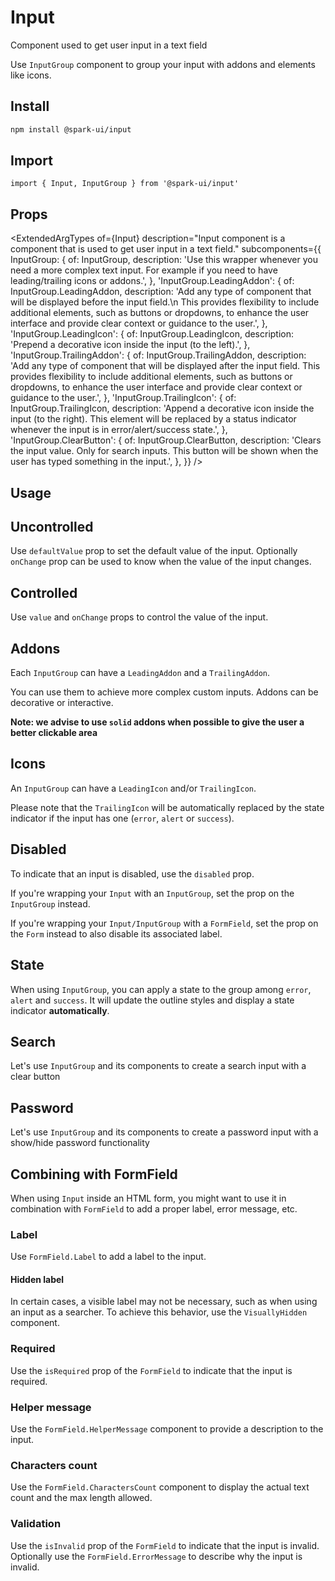 


<Meta of={stories} />

# Input

Component used to get user input in a text field

Use `InputGroup` component to group your input with addons and elements like icons.

## Install

```sh
npm install @spark-ui/input
```

## Import

```tsx
import { Input, InputGroup } from '@spark-ui/input'
```

## Props

<ExtendedArgTypes
  of={Input}
  description="Input component is a component that is used to get user input in a text field."
  subcomponents={{
    InputGroup: {
      of: InputGroup,
      description:
        'Use this wrapper whenever you need a more complex text input. For example if you need to have leading/trailing icons or addons.',
    },
    'InputGroup.LeadingAddon': {
      of: InputGroup.LeadingAddon,
      description:
        'Add any type of component that will be displayed before the input field.\n This provides flexibility to include additional elements, such as buttons or dropdowns, to enhance the user interface and provide clear context or guidance to the user.',
    },
    'InputGroup.LeadingIcon': {
      of: InputGroup.LeadingIcon,
      description: 'Prepend a decorative icon inside the input (to the left).',
    },
    'InputGroup.TrailingAddon': {
      of: InputGroup.TrailingAddon,
      description:
        'Add any type of component that will be displayed after the input field. This provides flexibility to include additional elements, such as buttons or dropdowns, to enhance the user interface and provide clear context or guidance to the user.',
    },
    'InputGroup.TrailingIcon': {
      of: InputGroup.TrailingIcon,
      description:
        'Append a decorative icon inside the input (to the right). This element will be replaced by a status indicator whenever the input is in error/alert/success state.',
    },
    'InputGroup.ClearButton': {
      of: InputGroup.ClearButton,
      description:
        'Clears the input value. Only for search inputs. This button will be shown when the user has typed something in the input.',
    },
  }}
/>

## Usage

<Canvas of={stories.Usage} />

## Uncontrolled

Use `defaultValue` prop to set the default value of the input. Optionally `onChange` prop can be used to know when the value of the input changes.

<Canvas of={stories.Uncontrolled} />

## Controlled

Use `value` and `onChange` props to control the value of the input.

<Canvas of={stories.Controlled} />

## Addons

Each `InputGroup` can have a `LeadingAddon` and a `TrailingAddon`.

You can use them to achieve more complex custom inputs. Addons can be decorative or interactive.

**Note: we advise to use `solid` addons when possible to give the user a better clickable area**

<Canvas of={stories.Addons} />

## Icons

An `InputGroup` can have a `LeadingIcon` and/or `TrailingIcon`.

Please note that the `TrailingIcon` will be automatically replaced by the state indicator if the input has one (`error`, `alert` or `success`).

<Canvas of={stories.Icons} />

## Disabled

To indicate that an input is disabled, use the `disabled` prop.

If you're wrapping your `Input` with an `InputGroup`, set the prop on the `InputGroup` instead.

If you're wrapping your `Input/InputGroup` with a `FormField`, set the prop on the `Form` instead to also disable its associated label.

<Canvas of={stories.Disabled} />

## State

When using `InputGroup`, you can apply a state to the group among `error`, `alert` and `success`. It will update the outline styles and display a state indicator **automatically**.

<Canvas of={stories.State} />

## Search

Let's use `InputGroup` and its components to create a search input with a clear button

<Canvas of={stories.SearchExample} />

## Password

Let's use `InputGroup` and its components to create a password input with a show/hide password functionality

<Canvas of={stories.PasswordExample} />

## Combining with FormField

When using `Input` inside an HTML form, you might want to use it in combination with `FormField` to add a proper label, error message, etc.

### Label

Use `FormField.Label` to add a label to the input.

<Canvas of={stories.FieldLabel} />

#### Hidden label

In certain cases, a visible label may not be necessary, such as when using an input as a searcher. To achieve this behavior, use the `VisuallyHidden` component.

<Canvas of={stories.FieldHiddenLabel} />

### Required

Use the `isRequired` prop of the `FormField` to indicate that the input is required.

<Canvas of={stories.FieldRequired} />

### Helper message

Use the `FormField.HelperMessage` component to provide a description to the input.

<Canvas of={stories.FieldHelperMessage} />

### Characters count

Use the `FormField.CharactersCount` component to display the actual text count and the max length allowed.

<Canvas of={stories.FieldCharactersCount} />

### Validation

Use the `isInvalid` prop of the `FormField` to indicate that the input is invalid. Optionally use the `FormField.ErrorMessage` to describe why the input is invalid.

<Canvas of={stories.FieldInvalid} />
